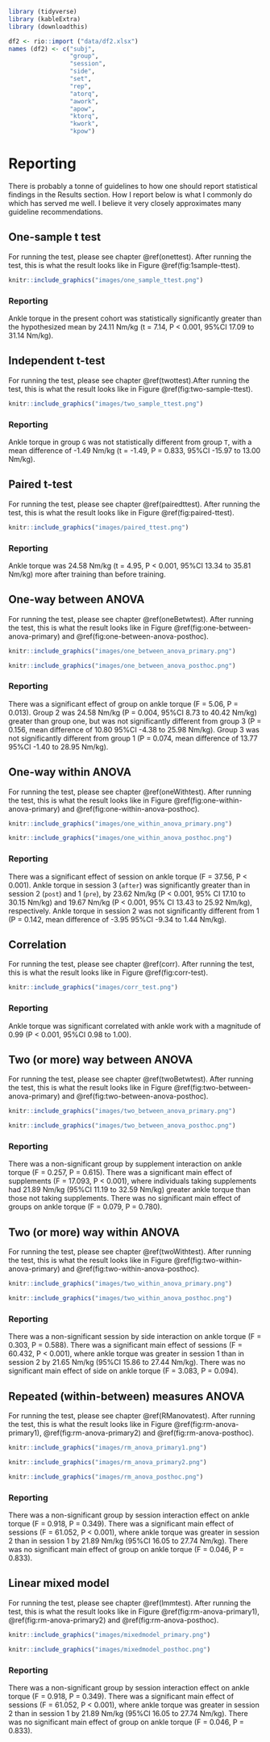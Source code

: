 
```r
library (tidyverse)
library (kableExtra)
library (downloadthis)
```


```r
df2 <- rio::import ("data/df2.xlsx")
names (df2) <- c("subj",
                 "group",
                 "session",
                 "side",
                 "set",
                 "rep",
                 "atorq",
                 "awork",
                 "apow",
                 "ktorq",
                 "kwork",
                 "kpow")
```


# Reporting

There is probably a tonne of guidelines to how one should report statistical findings in the Results section. How I report below is what I commonly do which has served me well. I believe it very closely approximates many guideline recommendations.

## One-sample t test {#report-onettest}

For running the test, please see chapter \@ref(onettest). After running the test, this is what the result looks like in Figure \@ref(fig:1sample-ttest).

```r

knitr::include_graphics("images/one_sample_ttest.png")

```

### Reporting

Ankle torque in the present cohort was statistically significantly greater than the hypothesized mean by 24.11 Nm/kg (t = 7.14, P < 0.001, 95%CI 17.09 to 31.14 Nm/kg).


## Independent t-test {#report-twottest}

For running the test, please see chapter \@ref(twottest).After running the test, this is what the result looks like in Figure \@ref(fig:two-sample-ttest).

```r

knitr::include_graphics("images/two_sample_ttest.png")

```

### Reporting

Ankle torque in group `G` was not statistically different from group `T`, with a mean difference of -1.49 Nm/kg (t = -1.49, P = 0.833, 95%CI -15.97 to 13.00 Nm/kg).


## Paired t-test {#report-pairedttest}


For running the test, please see chapter \@ref(pairedttest). After running the test, this is what the result looks like in Figure \@ref(fig:paired-ttest).

```r

knitr::include_graphics("images/paired_ttest.png")

```

### Reporting

Ankle torque was 24.58 Nm/kg (t = 4.95, P < 0.001, 95%CI 13.34 to 35.81 Nm/kg) more after training than before training.


## One-way between ANOVA{#report-oneBetwtest}


For running the test, please see chapter \@ref(oneBetwtest). After running the test, this is what the result looks like in Figure \@ref(fig:one-between-anova-primary) and \@ref(fig:one-between-anova-posthoc).

```r

knitr::include_graphics("images/one_between_anova_primary.png")

```

```r

knitr::include_graphics("images/one_between_anova_posthoc.png")

```


### Reporting

There was a significant effect of group on ankle torque (F = 5.06, P = 0.013). Group 2 was 24.58 Nm/kg (P = 0.004, 95%CI 8.73 to 40.42 Nm/kg) greater than group one, but was not significantly different from group 3 (P = 0.156, mean difference of 10.80 95%CI -4.38 to 25.98 Nm/kg). Group 3 was not significantly different from group 1 (P = 0.074, mean difference of 13.77 95%CI -1.40 to 28.95 Nm/kg).


## One-way within ANOVA{#report-oneWithtest}


For running the test, please see chapter \@ref(oneWithtest). After running the test, this is what the result looks like in Figure \@ref(fig:one-within-anova-primary) and \@ref(fig:one-within-anova-posthoc).

```r

knitr::include_graphics("images/one_within_anova_primary.png")

```

```r

knitr::include_graphics("images/one_within_anova_posthoc.png")

```


### Reporting

There was a significant effect of session on ankle torque (F = 37.56, P < 0.001). Ankle torque in session 3 (`after`) was significantly greater than in session 2 (`post`) and 1 (`pre`), by  23.62 Nm/kg (P < 0.001, 95% CI 17.10 to 30.15 Nm/kg) and 19.67 Nm/kg (P < 0.001, 95% CI 13.43 to 25.92 Nm/kg), respectively. Ankle torque in session 2 was not significantly different from 1 (P = 0.142, mean difference of -3.95 95%CI -9.34 to 1.44 Nm/kg). 

## Correlation{#report-corr}

For running the test, please see chapter \@ref(corr). After running the test, this is what the result looks like in Figure \@ref(fig:corr-test).

```r

knitr::include_graphics("images/corr_test.png")

```

### Reporting

Ankle torque was significant correlated with ankle work with a magnitude of 0.99 (P < 0.001, 95%CI 0.98 to 1.00).

## Two (or more) way between ANOVA {#report-twoBetwtest}


For running the test, please see chapter \@ref(twoBetwtest). After running the test, this is what the result looks like in Figure \@ref(fig:two-between-anova-primary) and \@ref(fig:two-between-anova-posthoc).

```r

knitr::include_graphics("images/two_between_anova_primary.png")

```

```r

knitr::include_graphics("images/two_between_anova_posthoc.png")

```


### Reporting

There was a non-significant group by supplement interaction on ankle torque (F = 0.257, P = 0.615). There was a significant main effect of supplements (F = 17.093, P < 0.001), where individuals taking supplements had 21.89 Nm/kg (95%CI 11.19 to 32.59 Nm/kg) greater ankle torque than those not taking supplements. There was no significant main effect of groups on ankle torque (F = 0.079, P = 0.780). 


## Two (or more) way within ANOVA{#report-twoWithtest}

For running the test, please see chapter \@ref(twoWithtest). After running the test, this is what the result looks like in Figure \@ref(fig:two-within-anova-primary) and \@ref(fig:two-within-anova-posthoc).

```r

knitr::include_graphics("images/two_within_anova_primary.png")

```

```r

knitr::include_graphics("images/two_within_anova_posthoc.png")

```


### Reporting

There was a non-significant session by side interaction on ankle torque (F = 0.303, P = 0.588). There was a significant main effect of sessions (F = 60.432, P < 0.001), where ankle torque was greater in session 1 than in session 2 by 21.65 Nm/kg (95%CI 15.86 to 27.44 Nm/kg). There was no significant main effect of side on ankle torque (F = 3.083, P = 0.094). 


## Repeated (within-between) measures ANOVA {#report-RManovatest}

For running the test, please see chapter \@ref(RManovatest). After running the test, this is what the result looks like in Figure \@ref(fig:rm-anova-primary1), \@ref(fig:rm-anova-primary2) and \@ref(fig:rm-anova-posthoc).

```r

knitr::include_graphics("images/rm_anova_primary1.png")

```

```r

knitr::include_graphics("images/rm_anova_primary2.png")

```


```r

knitr::include_graphics("images/rm_anova_posthoc.png")

```


### Reporting

There was a non-significant group by session interaction effect on ankle torque (F = 0.918, P = 0.349). There was a significant main effect of sessions (F = 61.052, P < 0.001), where ankle torque was greater in session 2 than in session 1 by 21.89 Nm/kg (95%CI 16.05 to 27.74 Nm/kg). There was no significant main effect of group on ankle torque (F = 0.046, P = 0.833). 



## Linear mixed model {#report-lmmtest}


For running the test, please see chapter \@ref(lmmtest). After running the test, this is what the result looks like in Figure \@ref(fig:rm-anova-primary1), \@ref(fig:rm-anova-primary2) and \@ref(fig:rm-anova-posthoc).

```r

knitr::include_graphics("images/mixedmodel_primary.png")

```

```r

knitr::include_graphics("images/mixedmodel_posthoc.png")

```


### Reporting

There was a non-significant group by session interaction effect on ankle torque (F = 0.918, P = 0.349). There was a significant main effect of sessions (F = 61.052, P < 0.001), where ankle torque was greater in session 2 than in session 1 by 21.89 Nm/kg (95%CI 16.05 to 27.74 Nm/kg). There was no significant main effect of group on ankle torque (F = 0.046, P = 0.833). 
